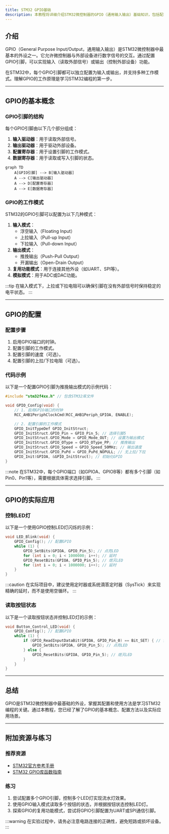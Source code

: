 ```yaml
---
title: STM32 GPIO基础
description: 本教程将详细介绍STM32微控制器的GPIO（通用输入输出）基础知识，包括配置、模式和使用方法，适合初学者学习。
---
```


## 介绍

GPIO（General Purpose Input/Output，通用输入输出）是STM32微控制器中最基本的外设之一。它允许微控制器与外部设备进行数字信号的交互。通过配置GPIO引脚，可以实现输入（读取外部信号）或输出（控制外部设备）功能。

在STM32中，每个GPIO引脚都可以独立配置为输入或输出，并支持多种工作模式。理解GPIO的工作原理是学习STM32编程的第一步。

---

## GPIO的基本概念

### GPIO引脚的结构

每个GPIO引脚由以下几个部分组成：
1. **输入驱动器**：用于读取外部信号。
2. **输出驱动器**：用于驱动外部设备。
3. **配置寄存器**：用于设置引脚的工作模式。
4. **数据寄存器**：用于读取或写入引脚的状态。

```mermaid
graph TD
    A[GPIO引脚] --> B[输入驱动器]
    A --> C[输出驱动器]
    A --> D[配置寄存器]
    A --> E[数据寄存器]
```

### GPIO的工作模式

STM32的GPIO引脚可以配置为以下几种模式：
1. **输入模式**：
   - 浮空输入（Floating Input）
   - 上拉输入（Pull-up Input）
   - 下拉输入（Pull-down Input）
2. **输出模式**：
   - 推挽输出（Push-Pull Output）
   - 开漏输出（Open-Drain Output）
3. **复用功能模式**：用于连接其他外设（如UART、SPI等）。
4. **模拟模式**：用于ADC或DAC功能。

:::tip
在输入模式下，上拉或下拉电阻可以确保引脚在没有外部信号时保持稳定的电平状态。
:::

---

## GPIO的配置

### 配置步骤
1. 启用GPIO端口的时钟。
2. 配置引脚的工作模式。
3. 配置引脚的速度（可选）。
4. 配置引脚的上拉/下拉电阻（可选）。

### 代码示例

以下是一个配置GPIO引脚为推挽输出模式的示例代码：

```c
#include "stm32f4xx.h" // 包含STM32库文件

void GPIO_Config(void) {
    // 1. 启用GPIO端口的时钟
    RCC_AHB1PeriphClockCmd(RCC_AHB1Periph_GPIOA, ENABLE);

    // 2. 配置引脚的工作模式
    GPIO_InitTypeDef GPIO_InitStruct;
    GPIO_InitStruct.GPIO_Pin = GPIO_Pin_5; // 选择引脚5
    GPIO_InitStruct.GPIO_Mode = GPIO_Mode_OUT; // 设置为输出模式
    GPIO_InitStruct.GPIO_OType = GPIO_OType_PP; // 推挽输出
    GPIO_InitStruct.GPIO_Speed = GPIO_Speed_50MHz; // 输出速度
    GPIO_InitStruct.GPIO_PuPd = GPIO_PuPd_NOPULL; // 无上拉/下拉
    GPIO_Init(GPIOA, &GPIO_InitStruct); // 初始化GPIO
}
```

:::note
在STM32中，每个GPIO端口（如GPIOA、GPIOB等）都有多个引脚（如Pin0、Pin1等），需要根据具体需求选择引脚。
:::

---

## GPIO的实际应用

### 控制LED灯

以下是一个使用GPIO控制LED灯闪烁的示例：

```c
void LED_Blink(void) {
    GPIO_Config(); // 配置GPIO
    while (1) {
        GPIO_SetBits(GPIOA, GPIO_Pin_5); // 点亮LED
        for (int i = 0; i < 1000000; i++); // 延时
        GPIO_ResetBits(GPIOA, GPIO_Pin_5); // 熄灭LED
        for (int i = 0; i < 1000000; i++); // 延时
    }
}
```

:::caution
在实际项目中，建议使用定时器或系统滴答定时器（SysTick）来实现精确的延时，而不是使用空循环。
:::

### 读取按钮状态

以下是一个读取按钮状态并控制LED灯的示例：

```c
void Button_Control_LED(void) {
    GPIO_Config(); // 配置GPIO
    while (1) {
        if (GPIO_ReadInputDataBit(GPIOA, GPIO_Pin_0) == Bit_SET) { // 读取按钮状态
            GPIO_SetBits(GPIOA, GPIO_Pin_5); // 点亮LED
        } else {
            GPIO_ResetBits(GPIOA, GPIO_Pin_5); // 熄灭LED
        }
    }
}
```

---

## 总结

GPIO是STM32微控制器中最基础的外设，掌握其配置和使用方法是学习STM32编程的关键。通过本教程，您已经了解了GPIO的基本概念、配置方法以及实际应用场景。

---

## 附加资源与练习

### 推荐资源
- [STM32官方参考手册](https://www.st.com)
- [STM32 GPIO库函数指南](https://www.st.com)

### 练习
1. 尝试配置多个GPIO引脚，控制多个LED灯实现流水灯效果。
2. 使用GPIO输入模式读取多个按钮的状态，并根据按钮状态控制LED灯。
3. 探索GPIO的复用功能模式，尝试将GPIO引脚配置为UART或SPI通信引脚。

:::warning
在实验过程中，请务必注意电路连接的正确性，避免短路或损坏设备。
:::